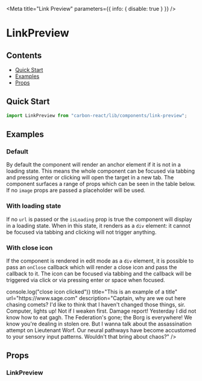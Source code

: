 

<Meta title="Link Preview" parameters={{ info: { disable: true } }} />

# LinkPreview

## Contents

- [Quick Start](#quick-start)
- [Examples](#examples)
- [Props](#props)

## Quick Start

```javascript
import LinkPreview from "carbon-react/lib/components/link-preview";
```

## Examples

### Default

By default the component will render an anchor element if it is not in a loading state. This means the whole component can
be focused via tabbing and pressing enter or clicking will open the target in a new tab. The component surfaces a range of
props which can be seen in the table below. If no `image` props are passed a placeholder will be used.

<Preview>
  <Story name="default">
    <LinkPreview
      title="This is an example of a title"
      url="https://www.sage.com"
      description="Captain, why are we out here chasing comets? I'd like to think that I haven't changed those things, sir. Computer, lights up! Not if I weaken first. Damage report! Yesterday I did not know how to eat gagh. The Federation's gone; the Borg is everywhere! We know you're dealing in stolen ore. But I wanna talk about the assassination attempt on Lieutenant Worf. Our neural pathways have become accustomed to your sensory input patterns. Wouldn't that bring about chaos?"
    />
  </Story>
</Preview>

### With loading state

If no `url` is passed or the `isLoading` prop is true the component will display in a loading state. When in this state, it
renders as a `div` element: it cannot be focused via tabbing and clicking will not trigger anything.

<Preview>
  <Story name="with loading state">
    <LinkPreview isLoading />
  </Story>
</Preview>

### With close icon

If the component is rendered in edit mode as a `div` element, it is possible to pass an `onClose` callback which will render
a close icon and pass the callback to it. The icon can be focused via tabbing and the callback will be triggered via click or
via pressing enter or space when focused.

<Preview>
  <Story name="with close icon">
    <LinkPreview
      as="div"
      onClose={() => console.log("close icon clicked")}
      title="This is an example of a title"
      url="https://www.sage.com"
      description="Captain, why are we out here chasing comets? I'd like to think that I haven't changed those things, sir. Computer, lights up! Not if I weaken first. Damage report! Yesterday I did not know how to eat gagh. The Federation's gone; the Borg is everywhere! We know you're dealing in stolen ore. But I wanna talk about the assassination attempt on Lieutenant Worf. Our neural pathways have become accustomed to your sensory input patterns. Wouldn't that bring about chaos?"
    />
  </Story>
</Preview>

## Props

### LinkPreview

<ArgsTable of={LinkPreview} />
